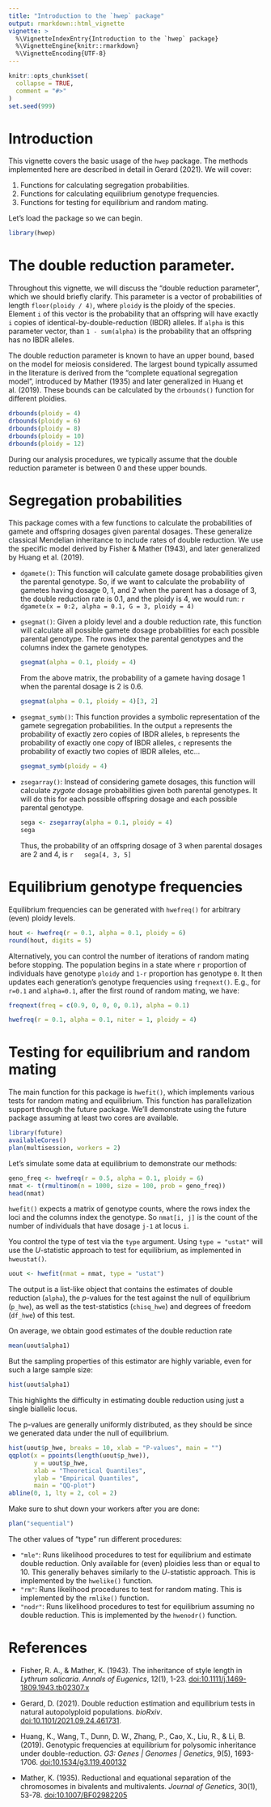 ```yaml
---
title: "Introduction to the `hwep` package"
output: rmarkdown::html_vignette
vignette: >
  %\VignetteIndexEntry{Introduction to the `hwep` package}
  %\VignetteEngine{knitr::rmarkdown}
  %\VignetteEncoding{UTF-8}
---
```


```r
knitr::opts_chunk$set(
  collapse = TRUE,
  comment = "#>"
)
set.seed(999)
```

# Introduction

This vignette covers the basic usage of the `hwep` package. The methods implemented here are described in detail in Gerard (2021). We will cover:

1. Functions for calculating segregation probabilities.
2. Functions for calculating equilibrium genotype frequencies.
3. Functions for testing for equilibrium and random mating.

Let's load the package so we can begin.

```r
library(hwep)
```

# The double reduction parameter. 

Throughout this vignette, we will discuss the "double reduction parameter", which we should briefly clarify. This parameter is a vector of probabilities of length `floor(ploidy / 4)`, where `ploidy` is the ploidy of the species. Element `i` of this vector is the probability that an offspring will have exactly `i` copies of identical-by-double-reduction (IBDR) alleles. If `alpha` is this parameter vector, than `1 - sum(alpha)` is the probability that an offspring has no IBDR alleles. 

The double reduction parameter is known to have an upper bound, based on the model for meiosis considered. The largest bound typically assumed in the literature is derived from the "complete equational segregation model", introduced by Mather (1935) and later generalized in Huang et al. (2019). These bounds can be calculated by the `drbounds()` function for different ploidies.

```r
drbounds(ploidy = 4)
drbounds(ploidy = 6)
drbounds(ploidy = 8)
drbounds(ploidy = 10)
drbounds(ploidy = 12)
```

During our analysis procedures, we typically assume that the double reduction parameter is between 0 and these upper bounds.

# Segregation probabilities

This package comes with a few functions to calculate the probabilities of gamete and offspring dosages given parental dosages. These generalize classical Mendelian inheritance to include rates of double reduction. We use the specific model derived by Fisher & Mather (1943), and later generalized by Huang et al. (2019).

- `dgamete()`: This function will calculate gamete dosage probabilities given the parental genotype. So, if we want to calculate the probability of gametes having dosage 0, 1, and 2 when the parent has a dosage of 3, the double reduction rate is 0.1, and the ploidy is 4, we would run:
    ```r
    dgamete(x = 0:2, alpha = 0.1, G = 3, ploidy = 4)
    ```

- `gsegmat()`: Given a ploidy level and a double reduction rate, this function will calculate all possible gamete dosage probabilities for each possible parental genotype. The rows index the parental genotypes and the columns index the gamete genotypes.

    ```r
    gsegmat(alpha = 0.1, ploidy = 4)
    ```

    From the above matrix, the probability of a gamete having dosage 1 when the parental dosage is 2 is 0.6.
    
    ```r
    gsegmat(alpha = 0.1, ploidy = 4)[3, 2]
    ```

- `gsegmat_symb()`: This function provides a symbolic representation of the gamete segregation probabilities. In the output `a` represents the probability of exactly zero copies of IBDR alleles, `b` represents the probability of exactly one copy of IBDR alleles, `c` represents the probability of exactly two copies of IBDR alleles, etc...

    ```r
    gsegmat_symb(ploidy = 4)
    ```

- `zsegarray()`: Instead of considering gamete dosages, this function will calculate *zygote* dosage probabilities given both parental genotypes. It will do this for each possible offspring dosage and each possible parental genotype.

    ```r
    sega <- zsegarray(alpha = 0.1, ploidy = 4)
    sega
    ```
Thus, the probability of an offspring dosage of 3 when parental dosages are 2 and 4, is
    ```r
    sega[4, 3, 5]
    ```

# Equilibrium genotype frequencies

Equilibrium frequencies can be generated with `hwefreq()` for arbitrary (even) ploidy levels. 

```r
hout <- hwefreq(r = 0.1, alpha = 0.1, ploidy = 6)
round(hout, digits = 5)
```

Alternatively, you can control the number of iterations of random mating before stopping. The population begins in a state where `r` proportion of individuals have genotype `ploidy` and `1-r` proportion has genotype `0`. It then updates each generation's genotype frequencies using `freqnext()`. E.g., for `r=0.1` and `alpha=0.1`, after the first round of random mating, we have:

```r
freqnext(freq = c(0.9, 0, 0, 0, 0.1), alpha = 0.1)
```

```r
hwefreq(r = 0.1, alpha = 0.1, niter = 1, ploidy = 4)
```

# Testing for equilibrium and random mating

The main function for this package is `hwefit()`, which implements various tests for random mating and equilibrium. This function has parallelization support through the future package. We'll demonstrate using the future package assuming at least two cores are available.

```r
library(future)
availableCores()
plan(multisession, workers = 2)
```

Let's simulate some data at equilibrium to demonstrate our methods:
```r
geno_freq <- hwefreq(r = 0.5, alpha = 0.1, ploidy = 6)
nmat <- t(rmultinom(n = 1000, size = 100, prob = geno_freq))
head(nmat)
```

`hwefit()` expects a matrix of genotype counts, where the rows index the loci and the columns index the genotype. So `nmat[i, j]` is the count of the number of individuals that have dosage `j-1` at locus `i`.

You control the type of test via the `type` argument. Using `type = "ustat"` will use the $U$-statistic approach to test for equilibrium, as implemented in `hweustat()`.

```r
uout <- hwefit(nmat = nmat, type = "ustat")
```

The output is a list-like object that contains the estimates of double reduction (`alpha`), the $p$-values for the test against the null of equilibrium (`p_hwe`), as well as the test-statistics (`chisq_hwe`) and degrees of freedom (`df_hwe`) of this test.

On average, we obtain good estimates of the double reduction rate
```r
mean(uout$alpha1)
```
But the sampling properties of this estimator are highly variable, even for such a large sample size:
```r
hist(uout$alpha1)
```

This highlights the difficulty in estimating double reduction using just a single biallelic locus.

The p-values are generally uniformly distributed, as they should be since we generated data under the null of equilibrium.
```r
hist(uout$p_hwe, breaks = 10, xlab = "P-values", main = "")
qqplot(x = ppoints(length(uout$p_hwe)), 
       y = uout$p_hwe, 
       xlab = "Theoretical Quantiles",
       ylab = "Empirical Quantiles",
       main = "QQ-plot")
abline(0, 1, lty = 2, col = 2)
```

Make sure to shut down your workers after you are done:
```r
plan("sequential")
```

The other values of "type" run different procedures:

- `"mle"`: Runs likelihood procedures to test for equilibrium and estimate double reduction. Only available for (even) ploidies less than or equal to 10. This generally behaves similarly to the $U$-statistic approach. This is implemented by the `hwelike()` function.
- `"rm"`: Runs likelihood procedures to test for random mating. This is implemented by the `rmlike()` function.
- `"nodr"`: Runs likelihood procedures to test for equilibrium assuming no double reduction. This is implemented by the `hwenodr()` function.

# References

- Fisher, R. A., & Mather, K. (1943). The inheritance of style length in *Lythrum salicaria*. *Annals of Eugenics*, 12(1), 1-23. [doi:10.1111/j.1469-1809.1943.tb02307.x](https://doi.org/10.1111/j.1469-1809.1943.tb02307.x)

- Gerard, D. (2021). Double reduction estimation and equilibrium tests in natural autopolyploid populations.  *bioRxiv*. [doi:10.1101/2021.09.24.461731](https://doi.org/10.1101/2021.09.24.461731).

- Huang, K., Wang, T., Dunn, D. W., Zhang, P., Cao, X., Liu, R., & Li, B. (2019). Genotypic frequencies at equilibrium for polysomic inheritance under double-reduction. *G3: Genes | Genomes | Genetics*, 9(5), 1693-1706. [doi:10.1534/g3.119.400132](http://doi.org/10.1534/g3.119.400132)

- Mather, K. (1935). Reductional and equational separation of the chromosomes in bivalents and multivalents. *Journal of Genetics*, 30(1), 53-78. [doi:10.1007/BF02982205](http://doi.org/10.1007/BF02982205)
